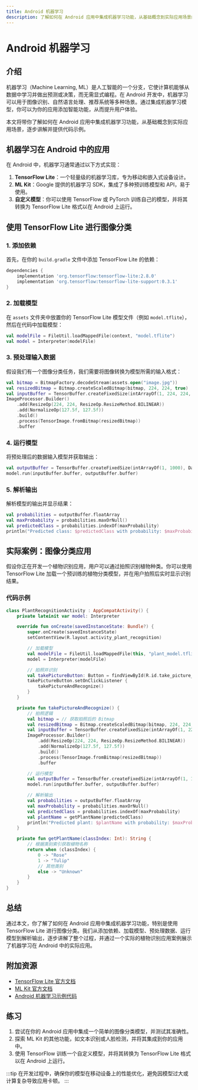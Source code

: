 ```yaml
---
title: Android 机器学习
description: 了解如何在 Android 应用中集成机器学习功能，从基础概念到实际应用场景的全面指南。
---
```


# Android 机器学习

## 介绍

机器学习（Machine Learning, ML）是人工智能的一个分支，它使计算机能够从数据中学习并做出预测或决策，而无需显式编程。在 Android 开发中，机器学习可以用于图像识别、自然语言处理、推荐系统等多种场景。通过集成机器学习模型，你可以为你的应用添加智能功能，从而提升用户体验。

本文将带你了解如何在 Android 应用中集成机器学习功能，从基础概念到实际应用场景，逐步讲解并提供代码示例。

## 机器学习在 Android 中的应用

在 Android 中，机器学习通常通过以下方式实现：

1. **TensorFlow Lite**：一个轻量级的机器学习库，专为移动和嵌入式设备设计。
2. **ML Kit**：Google 提供的机器学习 SDK，集成了多种预训练模型和 API，易于使用。
3. **自定义模型**：你可以使用 TensorFlow 或 PyTorch 训练自己的模型，并将其转换为 TensorFlow Lite 格式以在 Android 上运行。

## 使用 TensorFlow Lite 进行图像分类

### 1. 添加依赖

首先，在你的 `build.gradle` 文件中添加 TensorFlow Lite 的依赖：

```groovy
dependencies {
    implementation 'org.tensorflow:tensorflow-lite:2.8.0'
    implementation 'org.tensorflow:tensorflow-lite-support:0.3.1'
}
```

### 2. 加载模型

在 `assets` 文件夹中放置你的 TensorFlow Lite 模型文件（例如 `model.tflite`），然后在代码中加载模型：

```kotlin
val modelFile = FileUtil.loadMappedFile(context, "model.tflite")
val model = Interpreter(modelFile)
```

### 3. 预处理输入数据

假设我们有一个图像分类任务，我们需要将图像转换为模型所需的输入格式：

```kotlin
val bitmap = BitmapFactory.decodeStream(assets.open("image.jpg"))
val resizedBitmap = Bitmap.createScaledBitmap(bitmap, 224, 224, true)
val inputBuffer = TensorBuffer.createFixedSize(intArrayOf(1, 224, 224, 3), DataType.FLOAT32)
ImageProcessor.Builder()
    .add(ResizeOp(224, 224, ResizeOp.ResizeMethod.BILINEAR))
    .add(NormalizeOp(127.5f, 127.5f))
    .build()
    .process(TensorImage.fromBitmap(resizedBitmap))
    .buffer
```

### 4. 运行模型

将预处理后的数据输入模型并获取输出：

```kotlin
val outputBuffer = TensorBuffer.createFixedSize(intArrayOf(1, 1000), DataType.FLOAT32)
model.run(inputBuffer.buffer, outputBuffer.buffer)
```

### 5. 解析输出

解析模型的输出并显示结果：

```kotlin
val probabilities = outputBuffer.floatArray
val maxProbability = probabilities.maxOrNull()
val predictedClass = probabilities.indexOf(maxProbability)
println("Predicted class: $predictedClass with probability: $maxProbability")
```

## 实际案例：图像分类应用

假设你正在开发一个植物识别应用，用户可以通过拍照识别植物种类。你可以使用 TensorFlow Lite 加载一个预训练的植物分类模型，并在用户拍照后实时显示识别结果。

### 代码示例

```kotlin
class PlantRecognitionActivity : AppCompatActivity() {
    private lateinit var model: Interpreter

    override fun onCreate(savedInstanceState: Bundle?) {
        super.onCreate(savedInstanceState)
        setContentView(R.layout.activity_plant_recognition)

        // 加载模型
        val modelFile = FileUtil.loadMappedFile(this, "plant_model.tflite")
        model = Interpreter(modelFile)

        // 拍照并识别
        val takePictureButton: Button = findViewById(R.id.take_picture_button)
        takePictureButton.setOnClickListener {
            takePictureAndRecognize()
        }
    }

    private fun takePictureAndRecognize() {
        // 拍照逻辑
        val bitmap = // 获取拍照后的 Bitmap
        val resizedBitmap = Bitmap.createScaledBitmap(bitmap, 224, 224, true)
        val inputBuffer = TensorBuffer.createFixedSize(intArrayOf(1, 224, 224, 3), DataType.FLOAT32)
        ImageProcessor.Builder()
            .add(ResizeOp(224, 224, ResizeOp.ResizeMethod.BILINEAR))
            .add(NormalizeOp(127.5f, 127.5f))
            .build()
            .process(TensorImage.fromBitmap(resizedBitmap))
            .buffer

        // 运行模型
        val outputBuffer = TensorBuffer.createFixedSize(intArrayOf(1, 1000), DataType.FLOAT32)
        model.run(inputBuffer.buffer, outputBuffer.buffer)

        // 解析输出
        val probabilities = outputBuffer.floatArray
        val maxProbability = probabilities.maxOrNull()
        val predictedClass = probabilities.indexOf(maxProbability)
        val plantName = getPlantName(predictedClass)
        println("Predicted plant: $plantName with probability: $maxProbability")
    }

    private fun getPlantName(classIndex: Int): String {
        // 根据类别索引获取植物名称
        return when (classIndex) {
            0 -> "Rose"
            1 -> "Tulip"
            // 其他类别
            else -> "Unknown"
        }
    }
}
```

## 总结

通过本文，你了解了如何在 Android 应用中集成机器学习功能，特别是使用 TensorFlow Lite 进行图像分类。我们从添加依赖、加载模型、预处理数据、运行模型到解析输出，逐步讲解了整个过程，并通过一个实际的植物识别应用案例展示了机器学习在 Android 中的实际应用。

## 附加资源

- [TensorFlow Lite 官方文档](https://www.tensorflow.org/lite)
- [ML Kit 官方文档](https://developers.google.com/ml-kit)
- [Android 机器学习示例代码](https://github.com/tensorflow/examples/tree/master/lite/examples)

## 练习

1. 尝试在你的 Android 应用中集成一个简单的图像分类模型，并测试其准确性。
2. 探索 ML Kit 的其他功能，如文本识别或人脸检测，并将其集成到你的应用中。
3. 使用 TensorFlow 训练一个自定义模型，并将其转换为 TensorFlow Lite 格式以在 Android 上运行。

:::tip
在开发过程中，确保你的模型在移动设备上的性能优化，避免因模型过大或计算复杂导致应用卡顿。
:::